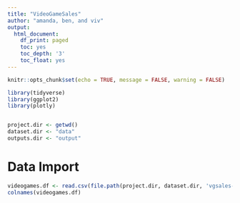```yaml
---
title: "VideoGameSales"
author: "amanda, ben, and viv"
output: 
  html_document:
    df_print: paged
    toc: yes
    toc_depth: '3'
    toc_float: yes
---
```


```r

knitr::opts_chunk$set(echo = TRUE, message = FALSE, warning = FALSE)

library(tidyverse)
library(ggplot2)
library(plotly)


project.dir <- getwd()
dataset.dir <- "data"
outputs.dir <- "output"
```

# Data Import
```r
videogames.df <- read.csv(file.path(project.dir, dataset.dir, 'vgsales-12-4-2019.csv'))
colnames(videogames.df)
```



